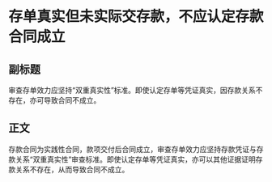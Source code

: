 # 存单真实但未实际交存款，不应认定存款合同成立
## 副标题
审查存单效力应坚持“双重真实性”标准。即使认定存单等凭证真实，因存款关系不存在，亦可导致合同不成立。
## 正文
存款合同为实践性合同，款项交付后合同成立，审查存单效力应坚持存款凭证与存款关系“双重真实性”审查标准。即使认定存单等凭证真实，亦可以其他证据证明存款关系不存在，从而导致合同不成立。
